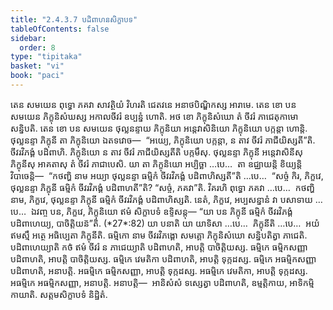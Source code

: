 ```yaml
---
title: "2.4.3.7 បដិពាហនសិក្ខាបទ"
tableOfContents: false
sidebar:
  order: 8
type: "tipitaka"
basket: "vi"
book: "paci"
---
```



<DynamicBreadcrumb />

<Division number="911" book="paci">

<Paragraph number="2842" book="paci">
តេន សមយេន ពុទ្ធោ ភគវា សាវត្ថិយំ វិហរតិ ជេតវនេ អនាថបិណ្ឌិកស្ស អារាមេ. តេន ខោ បន សមយេន ភិក្ខុនិសំឃស្ស អកាលចីវរំ ឧប្បន្នំ ហោតិ. អថ ខោ ភិក្ខុនិសំឃោ តំ ចីវរំ ភាជេតុកាមោ សន្និបតិ. តេន ខោ បន សមយេន ថុល្លនន្ទាយ ភិក្ខុនិយា អន្តេវាសិនិយោ ភិក្ខុនិយោ បក្កន្តា ហោន្តិ. ថុល្លនន្ទា ភិក្ខុនី តា ភិក្ខុនិយោ ឯតទវោច—  “អយ្យេ, ភិក្ខុនិយោ បក្កន្តា, ន តាវ ចីវរំ ភាជីយិស្សតី”តិ. ចីវរវិភង្គំ បដិពាហិ. ភិក្ខុនិយោ ន តាវ ចីវរំ ភាជីយិស្សតីតិ បក្កមឹសុ. ថុល្លនន្ទា ភិក្ខុនី អន្តេវាសិនីសុ ភិក្ខុនីសុ អាគតាសុ តំ ចីវរំ ភាជាបេសិ.
</Paragraph>

<Paragraph number="2843" book="paci">
យា តា ភិក្ខុនិយោ អប្បិច្ឆា …បេ…  តា ឧជ្ឈាយន្តិ ខិយ្យន្តិ វិបាចេន្តិ—  “កថញ្ហិ នាម អយ្យា ថុល្លនន្ទា ធម្មិកំ ចីវរវិភង្គំ បដិពាហិស្សតី”តិ …បេ…  “សច្ចំ កិរ, ភិក្ខវេ, ថុល្លនន្ទា ភិក្ខុនី ធម្មិកំ ចីវរវិភង្គំ បដិពាហតី”តិ? “សច្ចំ, ភគវា”តិ. វិគរហិ ពុទ្ធោ ភគវា …បេ…  កថញ្ហិ នាម, ភិក្ខវេ, ថុល្លនន្ទា ភិក្ខុនី ធម្មិកំ ចីវរវិភង្គំ បដិពាហិស្សតិ. នេតំ, ភិក្ខវេ, អប្បសន្នានំ វា បសាទាយ …បេ…  ឯវញ្ច បន, ភិក្ខវេ, ភិក្ខុនិយោ ឥមំ សិក្ខាបទំ ឧទ្ទិសន្តុ—
</Paragraph>

</Division>
<Division number="912" book="paci">

<Paragraph number="2844" book="paci">
<Emphasis>“យា បន ភិក្ខុនី ធម្មិកំ ចីវរវិភង្គំ</Emphasis> <Emphasis>បដិពាហេយ្យ, បាចិត្តិយន៑”</Emphasis>តិ. (*27*:<Emphasis>82</Emphasis>)
</Paragraph>

</Division>
<Division number="913" book="paci">

<Paragraph number="2845" book="paci">
<Emphasis>យា បនា</Emphasis>តិ យា យាទិសា …បេ…  <Emphasis>ភិក្ខុនី</Emphasis>តិ …បេ…  អយំ ឥមស្មឹ អត្ថេ អធិប្បេតា ភិក្ខុនីតិ.
</Paragraph>

<Paragraph number="2846" book="paci">
<Emphasis>ធម្មិកោ</Emphasis> នាម ចីវរវិភង្គោ សមគ្គោ ភិក្ខុនិសំឃោ សន្និបតិត្វា ភាជេតិ.
</Paragraph>

<Paragraph number="2847" book="paci">
<Emphasis>បដិពាហេយ្យា</Emphasis>តិ កថំ ឥមំ ចីវរំ ន ភាជេយ្យាតិ បដិពាហតិ, អាបត្តិ បាចិត្តិយស្ស.
</Paragraph>

</Division>
<Division number="914" book="paci">

<Paragraph number="2848" book="paci">
ធម្មិកេ ធម្មិកសញ្ញា បដិពាហតិ, អាបត្តិ បាចិត្តិយស្ស. ធម្មិកេ វេមតិកា បដិពាហតិ, អាបត្តិ ទុក្កដស្ស. ធម្មិកេ អធម្មិកសញ្ញា បដិពាហតិ, អនាបត្តិ. អធម្មិកេ ធម្មិកសញ្ញា, អាបត្តិ ទុក្កដស្ស. អធម្មិកេ វេមតិកា, អាបត្តិ ទុក្កដស្ស. អធម្មិកេ អធម្មិកសញ្ញា, អនាបត្តិ.
</Paragraph>

</Division>
<Division number="915" book="paci">

<Paragraph number="2849" book="paci">
អនាបត្តិ—  អានិសំសំ ទស្សេត្វា បដិពាហតិ, ឧម្មត្តិកាយ, អាទិកម្មិកាយាតិ.

</Paragraph>
</Division>

<Paragraph number="2850" type="center" book="paci">
សត្តមសិក្ខាបទំ និដ្ឋិតំ.
</Paragraph>